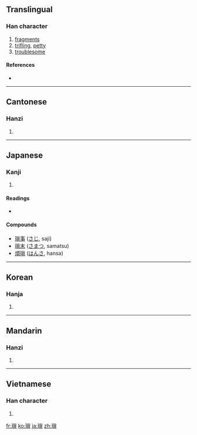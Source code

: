 {{also|琐}}
==Translingual==

===Han character===
{{Han char|rn=96|rad=玉|as=10|sn=14|four=1918<sub>6</sub>|canj=一土火月金 (MGFBC)}}

# [[fragments]]
# [[trifling]], [[petty]]
# [[troublesome]]

====References====
* {{Han ref|kx=0738.230|dkj=21147|dj=1149.070|hdz=21130.150|uh=7463|ud=29795|bh=BABE|bd=47806}}

----

==Cantonese==

===Hanzi===
{{yue-hanzi|jyut=|y=so2|sim=琐}}

# {{defn|Cantonese|sort=玉10}}

----

==Japanese==

===Kanji===
{{ja-kanji|grade=|rs=玉10}}

# {{defn|Japanese}}

====Readings====
* {{ja-readings|on=[[さ]] (sa)|kun=[[ちいさい]] (chiisai)}}

====Compounds====
* [[瑣事]] ([[さじ]], saji)
* [[瑣末]] ([[さまつ]], samatsu)
* [[煩瑣]] ([[はんさ]], hansa)

----

==Korean==

===Hanja===
{{ko-hanja|hangeul=쇄|eumhun=|rv=swae|mr=swae|y=sway}}

# {{defn|Korean|sort=玉10}}

----

==Mandarin==

===Hanzi===
{{cmn-hanzi|sim=琐|pin=[[suǒ]] ([[suo3]])|wg=so<sup>3</sup>}}

# {{defn|Mandarin|sort=玉10}}

----

==Vietnamese==

===Han character===
{{vi-hantu|[[tỏa]], [[toả]]|rs=玉10}}

# {{defn|Vietnamese|sort=玉10}}

[[fr:瑣]]
[[ko:瑣]]
[[ja:瑣]]
[[zh:瑣]]